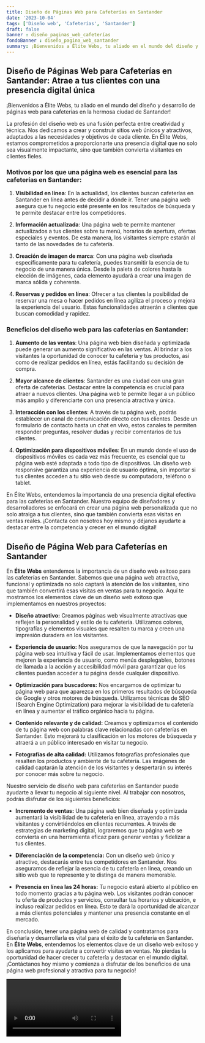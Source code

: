 ```yaml
---
title: Diseño de Páginas Web para Cafeterías en Santander
date: '2023-10-04'
tags: ['Diseño web', 'Cafeterías', 'Santander']
draft: false
banner : diseño_paginas_web_cafeterías
fondoBanner : diseño_pagina_web_santander
summary: ¡Bienvenidos a Élite Webs, tu aliado en el mundo del diseño y desarrollo de páginas web para cafeterías en la hermosa ciudad de Santander!
---
```


## Diseño de Páginas Web para Cafeterías en Santander: Atrae a tus clientes con una presencia digital única

¡Bienvenidos a Élite Webs, tu aliado en el mundo del diseño y desarrollo de páginas web para cafeterías en la hermosa ciudad de Santander!

La profesión del diseño web es una fusión perfecta entre creatividad y técnica. Nos dedicamos a crear y construir sitios web únicos y atractivos, adaptados a las necesidades y objetivos de cada cliente. En Élite Webs, estamos comprometidos a proporcionarte una presencia digital que no solo sea visualmente impactante, sino que también convierta visitantes en clientes fieles.

### Motivos por los que una página web es esencial para las cafeterías en Santander:

1. **Visibilidad en línea**: En la actualidad, los clientes buscan cafeterías en Santander en línea antes de decidir a dónde ir. Tener una página web asegura que tu negocio esté presente en los resultados de búsqueda y te permite destacar entre los competidores.

2. **Información actualizada**: Una página web te permite mantener actualizados a tus clientes sobre tu menú, horarios de apertura, ofertas especiales y eventos. De esta manera, los visitantes siempre estarán al tanto de las novedades de tu cafetería.

3. **Creación de imagen de marca**: Con una página web diseñada específicamente para tu cafetería, puedes transmitir la esencia de tu negocio de una manera única. Desde la paleta de colores hasta la elección de imágenes, cada elemento ayudará a crear una imagen de marca sólida y coherente.

4. **Reservas y pedidos en línea**: Ofrecer a tus clientes la posibilidad de reservar una mesa o hacer pedidos en línea agiliza el proceso y mejora la experiencia del usuario. Estas funcionalidades atraerán a clientes que buscan comodidad y rapidez.

### Beneficios del diseño web para las cafeterías en Santander:

1. **Aumento de las ventas**: Una página web bien diseñada y optimizada puede generar un aumento significativo en las ventas. Al brindar a los visitantes la oportunidad de conocer tu cafetería y tus productos, así como de realizar pedidos en línea, estás facilitando su decisión de compra.

2. **Mayor alcance de clientes**: Santander es una ciudad con una gran oferta de cafeterías. Destacar entre la competencia es crucial para atraer a nuevos clientes. Una página web te permite llegar a un público más amplio y diferenciarte con una presencia atractiva y única.

3. **Interacción con los clientes**: A través de tu página web, podrás establecer un canal de comunicación directo con tus clientes. Desde un formulario de contacto hasta un chat en vivo, estos canales te permiten responder preguntas, resolver dudas y recibir comentarios de tus clientes.

4. **Optimización para dispositivos móviles**: En un mundo donde el uso de dispositivos móviles es cada vez más frecuente, es esencial que tu página web esté adaptada a todo tipo de dispositivos. Un diseño web responsive garantiza una experiencia de usuario óptima, sin importar si tus clientes acceden a tu sitio web desde su computadora, teléfono o tablet.

En Élite Webs, entendemos la importancia de una presencia digital efectiva para las cafeterías en Santander. Nuestro equipo de diseñadores y desarrolladores se enfocará en crear una página web personalizada que no solo atraiga a tus clientes, sino que también convierta esas visitas en ventas reales. ¡Contacta con nosotros hoy mismo y déjanos ayudarte a destacar entre la competencia y crecer en el mundo digital!

<GifSeo />

<Cta />

## Diseño de Página Web para Cafeterías en Santander

En **Élite Webs** entendemos la importancia de un diseño web exitoso para las cafeterías en Santander. Sabemos que una página web atractiva, funcional y optimizada no solo captará la atención de los visitantes, sino que también convertirá esas visitas en ventas para tu negocio. Aquí te mostramos los elementos clave de un diseño web exitoso que implementamos en nuestros proyectos:

- **Diseño atractivo:** Creamos páginas web visualmente atractivas que reflejen la personalidad y estilo de tu cafetería. Utilizamos colores, tipografías y elementos visuales que resalten tu marca y creen una impresión duradera en los visitantes.

- **Experiencia de usuario:** Nos aseguramos de que la navegación por tu página web sea intuitiva y fácil de usar. Implementamos elementos que mejoren la experiencia de usuario, como menús desplegables, botones de llamada a la acción y accesibilidad móvil para garantizar que los clientes puedan acceder a tu página desde cualquier dispositivo.

- **Optimización para buscadores:** Nos encargamos de optimizar tu página web para que aparezca en los primeros resultados de búsqueda de Google y otros motores de búsqueda. Utilizamos técnicas de SEO (Search Engine Optimization) para mejorar la visibilidad de tu cafetería en línea y aumentar el tráfico orgánico hacia tu página.

- **Contenido relevante y de calidad:** Creamos y optimizamos el contenido de tu página web con palabras clave relacionadas con cafeterías en Santander. Esto mejorará tu clasificación en los motores de búsqueda y atraerá a un público interesado en visitar tu negocio.

- **Fotografías de alta calidad:** Utilizamos fotografías profesionales que resalten los productos y ambiente de tu cafetería. Las imágenes de calidad captarán la atención de los visitantes y despertarán su interés por conocer más sobre tu negocio.

Nuestro servicio de diseño web para cafeterías en Santander puede ayudarte a llevar tu negocio al siguiente nivel. Al trabajar con nosotros, podrás disfrutar de los siguientes beneficios:

- **Incremento de ventas:** Una página web bien diseñada y optimizada aumentará la visibilidad de tu cafetería en línea, atrayendo a más visitantes y convirtiéndolos en clientes recurrentes. A través de estrategias de marketing digital, lograremos que tu página web se convierta en una herramienta eficaz para generar ventas y fidelizar a tus clientes.

- **Diferenciación de la competencia:** Con un diseño web único y atractivo, destacarás entre tus competidores en Santander. Nos aseguramos de reflejar la esencia de tu cafetería en línea, creando un sitio web que te represente y te distinga de manera memorable.

- **Presencia en línea las 24 horas:** Tu negocio estará abierto al público en todo momento gracias a tu página web. Los visitantes podrán conocer tu oferta de productos y servicios, consultar tus horarios y ubicación, e incluso realizar pedidos en línea. Esto te dará la oportunidad de alcanzar a más clientes potenciales y mantener una presencia constante en el mercado.

En conclusión, tener una página web de calidad y contratarnos para diseñarla y desarrollarla es vital para el éxito de tu cafetería en Santander. En **Élite Webs**, entendemos los elementos clave de un diseño web exitoso y los aplicamos para ayudarte a convertir visitas en ventas. No pierdas la oportunidad de hacer crecer tu cafetería y destacar en el mundo digital. ¡Contáctanos hoy mismo y comienza a disfrutar de los beneficios de una página web profesional y atractiva para tu negocio!

<Video />

<CtaBot job='Cafeterías' city='Santander'/>

<Gmaps query='Santander+españa+maps' />